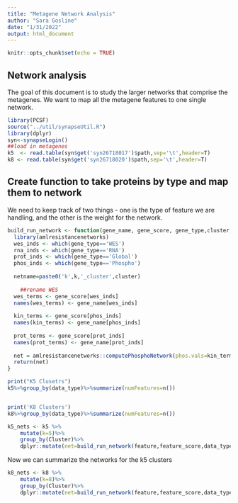 ```yaml
---
title: "Metagene Network Analysis"
author: "Sara Gosline"
date: "1/31/2022"
output: html_document
---
```


```r
knitr::opts_chunk$set(echo = TRUE)
```

## Network analysis 

The goal of this document is to study the larger networks that comprise the metagenes. We want to map all the metagene features to one single network.

```r

library(PCSF)
source("../util/synapseUtil.R")
library(dplyr)
syn<-synapseLogin()
##load in metagenes
k5  <- read.table(syn$get('syn26718017')$path,sep='\t',header=T)
k8 <- read.table(syn$get('syn26718020')$path,sep='\t',header=T)

```

## Create function to take proteins by type and map them to network

We need to keep track of two things - one is the type of feature we are handling, and the other is the weight for the network.

```r

build_run_network <- function(gene_name, gene_score, gene_type,cluster,k){
  library(amlresistancenetworks)
  wes_inds <- which(gene_type=='WES')
  rna_inds <- which(gene_type=='RNA')
  prot_inds <- which(gene_type=='Global')
  phos_inds <- which(gene_type=='Phospho')
  
  netname=paste0('k',k,'_cluster',cluster)
  
    ##rename WES
  wes_terms <- gene_score[wes_inds]
  names(wes_terms) <- gene_name[wes_inds]
  
  kin_terms <- gene_score[phos_inds]
  names(kin_terms) <- gene_name[phos_inds]
  
  prot_terms <- gene_score[prot_inds]
  names(prot_terms) <- gene_name[prot_inds]
  
  net = amlresistancenetworks::computePhosphoNetwork(phos.vals=kin_terms,prot.vals=prot_terms,gene.vals=wes_terms,fname=netname)
  return(net)
}

print("K5 Clusetrs")
k5%>%group_by(data_type)%>%summarize(numFeatures=n())


print('K8 Clusters')
k8%>%group_by(data_type)%>%summarize(numFeatures=n())
```



```r
k5_nets <- k5 %>%
    mutate(k=5)%>%
    group_by(Cluster)%>%
    dplyr::mutate(net=build_run_network(feature,feature_score,data_type,Cluster,k))

```

Now we can summarize the networks for the k5 clusters

```r
k8_nets <- k8 %>%
    mutate(k=8)%>%
    group_by(Cluster)%>%
    dplyr::mutate(net=build_run_network(feature,feature_score,data_type,Cluster,k))


```